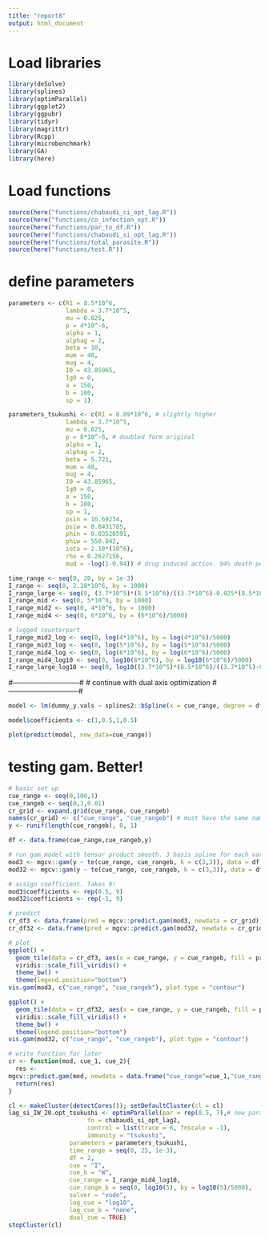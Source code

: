 ```yaml
---
title: "report8"
output: html_document
---
```


# Load libraries
```r
library(deSolve)
library(splines)
library(optimParallel)
library(ggplot2)
library(ggpubr)
library(tidyr)
library(magrittr)
library(Rcpp)
library(microbenchmark)
library(GA)
library(here)
```

# Load functions
```r
source(here("functions/chabaudi_ci_opt_lag.R"))
source(here("functions/co_infection_opt.R"))
source(here("functions/par_to_df.R"))
source(here("functions/chabaudi_si_opt_lag.R"))
source(here("functions/total_parasite.R"))
source(here("functions/test.R"))
```

# define parameters
```r
parameters <- c(R1 = 8.5*10^6,
                lambda = 3.7*10^5,
                mu = 0.025, 
                p = 4*10^-6,
                alpha = 1, 
                alphag = 2, 
                beta = 10, 
                mum = 48, 
                mug = 4, 
                I0 = 43.85965, 
                Ig0 = 0, 
                a = 150, 
                b = 100, 
                sp = 1)

parameters_tsukushi <- c(R1 = 8.89*10^6, # slightly higher
                lambda = 3.7*10^5,
                mu = 0.025, 
                p = 8*10^-6, # doubled form original
                alpha = 1, 
                alphag = 2, 
                beta = 5.721, 
                mum = 48, 
                mug = 4, 
                I0 = 43.85965, 
                Ig0 = 0, 
                a = 150, 
                b = 100, 
                sp = 1,
                psin = 16.69234,
                psiw = 0.8431785,
                phin = 0.03520591, 
                phiw = 550.842,
                iota = 2.18*(10^6),
                rho = 0.2627156,
                mud = -log(1-0.94)) # drug induced action. 94% death per day

time_range <- seq(0, 20, by = 1e-3)
I_range <- seq(0, 2.18*10^6, by = 1000) 
I_range_large <- seq(0, (3.7*10^5)*(8.5*10^6)/((3.7*10^5)-0.025*(8.5*10^6)), by = 1000) 
I_range_mid <- seq(0, 5*10^6, by = 1000)
I_range_mid2 <- seq(0, 4*10^6, by = 1000)
I_range_mid4 <- seq(0, 6*10^6, by = (6*10^6)/5000)

# logged counterpart
I_range_mid2_log <- seq(0, log(4*10^6), by = log(4*10^6)/5000)
I_range_mid3_log <- seq(0, log(5*10^6), by = log(5*10^6)/5000)
I_range_mid4_log <- seq(0, log(6*10^6), by = log(6*10^6)/5000)
I_range_mid4_log10 <- seq(0, log10(6*10^6), by = log10(6*10^6)/5000)
I_range_large_log10 <- seq(0, log10((3.7*10^5)*(8.5*10^6)/((3.7*10^5)-0.025*(8.5*10^6))), by = log10((3.7*10^5)*(8.5*10^6)/((3.7*10^5)-0.025*(8.5*10^6)))/10000)
```


#-----------------------------#
# continue with dual axis optimization
#------------------------------#

```r
model <- lm(dummy_y.vals ~ splines2::bSpline(x = cue_range, degree = df, df = 3))

model$coefficients <- c(1,0.5,1,0.5)

plot(predict(model, new_data=cue_range))

```

# testing gam. Better! 
```r
# basic set up
cue_range <- seq(0,100,1)
cue_rangeb <- seq(0,1,0.01)
cr_grid <- expand.grid(cue_range, cue_rangeb)
names(cr_grid) <- c("cue_range", "cue_rangeb") # must have the same name!!!
y <- runif(length(cue_rangeb), 0, 1)

df <- data.frame(cue_range,cue_rangeb,y)

# run gam model with tensor product smooth. 3 basis spline for each variable. Tensor product smooth makes more sense for different unit variables.
mod3 <- mgcv::gam(y ~ te(cue_range, cue_rangeb, k = c(3,3)), data = df, method = "REML")
mod32 <- mgcv::gam(y ~ te(cue_range, cue_rangeb, k = c(3,3)), data = df, method = "REML")

# assign coefficient. Takes 9!
mod3$coefficients <- rep(0.5, 9)
mod32$coefficients <- rep(-1, 9)

# predict
cr_df3 <- data.frame(pred = mgcv::predict.gam(mod3, newdata = cr_grid), cr_grid)
cr_df32 <- data.frame(pred = mgcv::predict.gam(mod32, newdata = cr_grid), cr_grid)

# plot
ggplot() +
  geom_tile(data = cr_df3, aes(x = cue_range, y = cue_rangeb, fill = pred)) +
  viridis::scale_fill_viridis() +
  theme_bw() +
  theme(legend.position="bottom")
vis.gam(mod3, c("cue_range", "cue_rangeb"), plot.type = "contour")

ggplot() +
  geom_tile(data = cr_df32, aes(x = cue_range, y = cue_rangeb, fill = pred)) +
  viridis::scale_fill_viridis() +
  theme_bw() +
  theme(legend.position="bottom")
vis.gam(mod32, c("cue_range", "cue_rangeb"), plot.type = "contour")

# write function for later
cr <- function(mod, cue_1, cue_2){
  res <- 
mgcv::predict.gam(mod, newdata = data.frame("cue_range"=cue_1,"cue_rangeb"=cue_2))
  return(res)
}


```



```r
cl <- makeCluster(detectCores()); setDefaultCluster(cl = cl)
lag_si_IW_20.opt_tsukushi <- optimParallel(par = rep(0.5, 7),# new parameter search space
                      fn = chabaudi_si_opt_lag2, 
                      control = list(trace = 6, fnscale = -1),
                      immunity = "tsukushi",
                 parameters = parameters_tsukushi,
                 time_range = seq(0, 25, 1e-3),
                 df = 2,
                 cue = "I",
                 cue_b = "W",
                 cue_range = I_range_mid4_log10,
                 cue_range_b = seq(0, log10(5), by = log10(5)/5000),
                 solver = "vode",
                 log_cue = "log10",
                 log_cue_b = "none",
                 dual_cue = TRUE)
stopCluster(cl)
```

